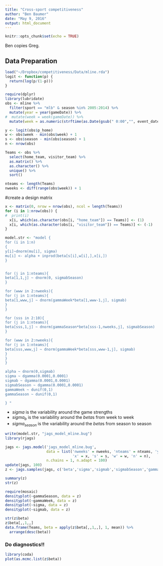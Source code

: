 ```yaml
---
title: "Cross-sport competitiveness"
author: "Ben Baumer"
date: "May 9, 2016"
output: html_document
---
```


```r
knitr::opts_chunk$set(echo = TRUE)
```

Ben copies Greg. 

## Data Preparation

```r
load("~/Dropbox/competitiveness/Data/mline.rda")
logit <- function(p) {
  return(log(p/(1-p)))
}
```

```r
require(dplyr)
library(lubridate)
obs <- mline %>%
  filter(sport == "mlb" & season %in% 2005:2014) %>%
  mutate(year = year(gameDate)) %>%
#  mutate(week = week(gameDate)) %>%
  mutate(week = as.numeric(strftime(as.Date(gsub(" 0:00","", event_date),"%m/%d/%Y"), format = "%W")))

y <- logit(obs$p_home)
w <- obs$week - min(obs$week) + 1
s <- obs$season - min(obs$season) + 1
n <- nrow(obs)

Teams <- obs %>%
  select(home_team, visitor_team) %>%
  as.matrix() %>%
  as.character() %>%
  unique() %>%
  sort()

nteams <- length(Teams)
nweeks <- diff(range(obs$week)) + 1
```

#create a design matrix 

```r
x <- matrix(0, nrow = nrow(obs), ncol = length(Teams))
for (i in 1:nrow(obs)) {
#  print(i)
  x[i, which(as.character(obs[i, "home_team"]) == Teams)] <- (1)
  x[i, which(as.character(obs[i, "visitor_team"]) == Teams)] <- (-1)
}
```

```r
model.str <- "model { 
for (i in 1:n)
{
y[i]~dnorm(mu[i], sigma)
mu[i] <- alpha + inprod(beta[s[i],w[i],],x[i,])
}


for (j in 1:nteams){
beta[1,1,j] ~ dnorm(0, sigmabSeason)
}

for (www in 2:nweeks){  
for (j in 1:nteams){
beta[1,www,j] ~ dnorm(gammaWeek*beta[1,www-1,j], sigmab)
}
}

for (sss in 2:10){
for (j in 1:nteams){
beta[sss,1,j] ~ dnorm(gammaSeason*beta[sss-1,nweeks,j], sigmabSeason)
}

for (www in 2:nweeks){  
for (j in 1:nteams){
beta[sss,www,j] ~ dnorm(gammaWeek*beta[sss,www-1,j], sigmab)
}
}
}

alpha ~ dnorm(0,sigmab)
sigma ~ dgamma(0.0001,0.0001)
sigmab ~ dgamma(0.0001,0.0001)
sigmabSeason ~ dgamma(0.0001,0.0001)
gammaWeek ~ dunif(0,1)
gammaSeason ~ dunif(0,1)

} "
```

* $sigma$ is the variability around the game strengths
* $sigma_b$ is the variability around the $beta$s from week to week
* $sigma_{season}$ is the variability around the $beta$s from season to season


```r
write(model.str, "jags_model_mline.bug")
library(rjags)

jags <- jags.model('jags_model_mline.bug', 
                   data = list('nweeks' = nweeks, 'nteams' = nteams, 'y' = y, 
                               'x' = x, 's' = s, 'w' = w, 'n' = n),
                   n.chains = 1, n.adapt = 100)
update(jags, 100)
z <- jags.samples(jags, c('beta','sigma','sigmab','sigmabSeason','gammaWeek','gammaSeason'), 100)
```


```r
summary(z)
str(z)

require(mosaic)
densityplot(~gammaSeason, data = z)
densityplot(~gammaWeek, data = z)
densityplot(~sigma, data = z)
densityplot(~sigmab, data = z)

str(z$beta)
z$beta[,,1,,]
data.frame(Teams, beta = apply(z$beta[,,1,,], 1, mean)) %>%
  arrange(desc(beta))
```

### Do diagnostics!!

```r
library(coda)
plot(as.mcmc.list(z$beta))
```